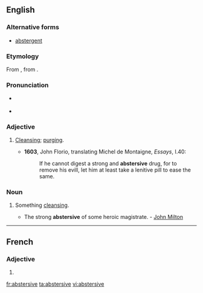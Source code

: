 ==English==

===Alternative forms===
* [[abstergent]]

===Etymology===
From {{etyl|frm}} {{term|abstersif|lang=frm}}, from {{etyl|la}} {{term|abstersus|lang=la}}.

===Pronunciation===
* {{a|RP}} {{IPA|/əbˈstɝː(ɹ).sɪv/}}
* {{a|US}} {{IPA|/æbˈstɝ.sɪv/|/əbˈstɝ.sɪv/}}

===Adjective===
{{en-adj}}

# {{context|now|_|rare}} [[cleansing|Cleansing]]; [[purging]].
#* '''1603''', John Florio, translating Michel de Montaigne, ''Essays'', I.40:
#*: If he cannot digest a strong and '''abstersive''' drug, for to remove his evill, let him at least take a lenitive pill to ease the same.

===Noun===
{{en-noun}}

# {{context|now|_|rare}} Something [[cleansing]].
#* The strong '''abstersive''' of some heroic magistrate. - [[w:John Milton|John Milton]]

----

==French==

===Adjective===
{{fr-adj-form}} {{f}}

# {{form of|feminine|[[abstersif]]|lang=fr}}

[[fr:abstersive]]
[[ta:abstersive]]
[[vi:abstersive]]